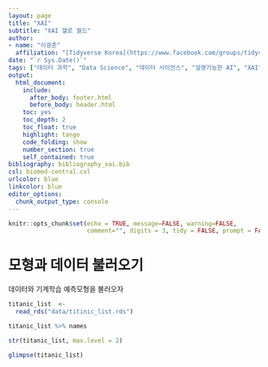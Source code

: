 ```yaml
---
layout: page
title: "XAI"
subtitle: "XAI 헬로 월드"
author:
- name: "이광춘"
  affiliation: "[Tidyverse Korea](https://www.facebook.com/groups/tidyverse/)"
date: "`r Sys.Date()`"
tags: ["데이터 과학", "Data Science", "데이터 사이언스", "설명가능한 AI", "XAI", "Explainable AI", "모형 객체", "archivist", "헬로 월드"]
output:
  html_document: 
    include:
      after_body: footer.html
      before_body: header.html
    toc: yes
    toc_depth: 2
    toc_float: true
    highlight: tango
    code_folding: show
    number_section: true
    self_contained: true
bibliography: bibliography_xai.bib
csl: biomed-central.csl
urlcolor: blue
linkcolor: blue
editor_options: 
  chunk_output_type: console
---
```


```r
knitr::opts_chunk$set(echo = TRUE, message=FALSE, warning=FALSE,
                      comment="", digits = 3, tidy = FALSE, prompt = FALSE, fig.align = 'center')

```

# 모형과 데이터 불러오기 {-#titanic-model-import}

데이터와 기계학습 예측모형을 불러오자

```r
titanic_list  <-  
  read_rds("data/titinic_list.rds")

titanic_list %>% names

str(titanic_list, max.level = 2)

glimpse(titanic_list)
```

